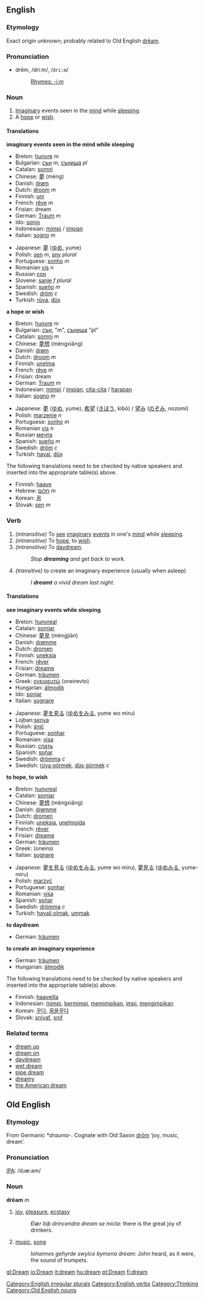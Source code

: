 ==English==
===Etymology===
Exact origin unknown; probably related to Old English [[dream#Old English|drēam]].
=== Pronunciation ===
*drēm, /driːm/, /<tt>dri:m</tt>/
*:[[Rhymes:English:-iːm|Rhymes: -iːm]]

=== Noun ===
{{en-noun|dream|dreams}}

# [[imagination|Imaginary]] events seen in the [[mind]] while [[sleeping]].
# A [[hope]] or [[wish]].

==== Translations ====
'''imaginary events seen in the mind while sleeping'''
{{top}}
*Breton: [[hunvre]] ''m''
*Bulgarian: [[сън]] ''m'', [[сънища]] ''pl''
*Catalan: [[somni]]
*Chinese: [[夢]] (mèng)
*Danish: [[drøm]] {{c}}
*Dutch: [[droom]] ''m''
*Finnish: [[uni#Finnish|uni]]
*French: [[rêve]] ''m''
*Frisian: dream
*German: [[Traum]] ''m''
*Ido: [[sonjar|sonjo]]
*Indonesian: [[mimpi]] / [[impi|impian]]
*Italian: [[sogno]] ''m''
{{mid}}
*Japanese: [[夢]] ([[ゆめ]], yume)
*Polish: [[sen]] ''m'', [[sny]] ''plural''
*Portuguese: [[sonho]] ''m''
*Romanian [[vis]] ''n''
*Russian [[сон]]
*Slovene: [[sanje]] ''f plural''
*Spanish: [[sueño]] ''m''
*Swedish: [[dröm]]  ''c''
*Turkish: [[rüya]], [[düş]]
{{bottom}}

'''a hope or wish'''
{{top}}
*Breton: [[hunvre]] ''m''
*Bulgarian: [[сън]], "m", [[сънища]] "pl"
*Catalan: [[somni]] ''m''
*Chinese: [[夢想]] (mèngxiăng)
*Danish: [[drøm]] {{c}}
*Dutch: [[droom]] ''m''
*Finnish: [[unelma]]
*French: [[rêve]] ''m''
*Frisian: dream
*German: [[Traum]] ''m''
*Indonesian: [[mimpi]] / [[impi|impian]], [[cita-cita]] / [[harap|harapan]]
*Italian: [[sogno]] ''m''
{{mid}}
*Japanese: [[夢]] ([[ゆめ]], yume), [[希望]] ([[きぼう]], kibō) / [[望み]] ([[のぞみ]], nozomi)
*Polish: [[marzenie]] ''n''
*Portuguese: [[sonho]] ''m''
*Romanian [[vis]] ''n''
*Russian [[мечта]]
*Spanish: [[sueño]] ''m''
*Swedish: [[dröm]]  ''c''
*Turkish: [[hayal]], [[düş]]
{{bottom}}

The following translations need to be checked by native speakers and inserted into the appropriate table(s) above.
*Finnish: [[haave]]
*Hebrew: [[חלום]] ''m''
*Korean: [[꿈]]
*Slovak: [[sen#Slovak|sen]] ''m''

===Verb===
[[Category:English irregular plurals]]
{{en-verb2|'''to dream'''|'''[[dreams]]'''|'''[[dreamt]] '''or''' [[dreamed]]'''|'''[[dreamt]] '''or''' [[dreamed]]'''|'''[[dreaming]]'''}}

#''(intransitive)'' To [[see]] [[imaginary]] [[event]]s in one's [[mind]] while [[sleep]]ing.
#''(intransitive)'' To [[hope]], to [[wish]].
#''(intransitive)'' To [[daydream]].
#:''Stop '''dreaming''' and get back to work.''
#''(transitive)'' to create an imaginary experience (usually when asleep)
#:''I '''dreamt''' a vivid dream last night.''

==== Translations ====
'''see imaginary events while sleeping'''
{{top}}
*Breton: [[hunvreal]]
*Catalan: [[somiar]]
*Chinese: [[夢見]] (mèngjiàn)
*Danish: [[drømme]]
*Dutch: [[dromen]]
*Finnish: [[uneksia]]
*French: [[rêver]]
*Frisian: [[dreame]]
*German: [[träumen]]
*Greek: [[ονειρευτώ]] (oneirevto)
*Hungarian: [[álmodik]]
*Ido: [[sonjar]]
*Italian: [[sognare]]
{{mid}}
*Japanese: [[夢]]を[[見る]] ([[ゆめ]]を[[みる]], yume wo miru)
*Lojban:[[senva]]
*Polish: [[śnić]]
*Portuguese: [[sonhar]]
*Romanian: [[visa#Romanian|visa]]
*Russian: [[спать]]
*Spanish: [[soñar]]
*Swedish: [[drömma]]  ''c''
*Swedish: [[rüya görmek]], [[düş görmek]]  ''c''
{{bottom}}

'''to hope, to wish'''
{{top}}
*Breton: [[hunvreal]]
*Catalan: [[somiar]]
*Chinese: [[夢想]] (mèngxiăng)
*Danish: [[drømme]]
*Dutch: [[dromen]]
*Finnish: [[uneksia]], [[unelmoida]]
*French: [[rêver]]
*Frisian: [[dreame]]
*German: [[träumen]]
*Greek: (oneiro)
*Italian: [[sognare]]
{{mid}}
*Japanese: [[夢]]を[[見る]] ([[ゆめ]]を[[みる]], yume wo miru), [[夢見る]] ([[ゆめみる]], yume-miru)
*Polish: [[marzyć]]
*Portuguese: [[sonhar]]
*Romanian: [[visa#Romanian|visa]]
*Spanish: [[soñar]]
*Swedish: [[drömma]]  ''c''
*Turkish: [[hayali olmak]], [[ummak]]
{{bottom}}

'''to daydream'''
{{top}}
*German: [[träumen]]
{{mid}}
{{bottom}}

'''to create an imaginary experience'''
{{top}}
*German: [[träumen]]
*Hungarian: [[álmodik]]
{{mid}}
{{bottom}}

The following translations need to be checked by native speakers and inserted into the appropriate table(s) above.
*Finnish: [[haaveilla]]
*Indonesian: [[mimpi]], [[mimpi|bermimpi]], [[mimpi|memimpikan]], [[impi]], [[impi|mengimpikan]]
*Korean: [[꾸다]], [[꿈을꾸다]]
*Slovak: [[snívať]], [[sniť]]

===Related terms===
*[[dream up]]
*[[dream on]]
*[[daydream]]
*[[wet dream]]
*[[pipe dream]]
*[[dreamy]]
*[[the American dream]]

[[Category:English verbs]]
[[Category:Thinking]]


==Old English==
===Etymology===
From Germanic ''*drauma-''.  Cognate with Old Saxon [[drom|drōm]] ‘joy, music, dream’.

===Pronunciation===
[[IPA]]: /dɹæ:am/

===Noun===
'''drēam''' ''m''
# [[joy]], [[pleasure]], [[ecstasy]]
#:''Ðær biþ drincendra dream se micla'': there is the great joy of drinkers.
# [[music]], [[song]]
#:''Iohannes gehyrde swylce bymena dream'': John heard, as it were, the sound of trumpets.

[[Category:Old English nouns]]

[[gl:Dream]]
[[io:Dream]]
[[it:dream]]
[[hu:dream]]
[[pt:Dream]]
[[fi:dream]]